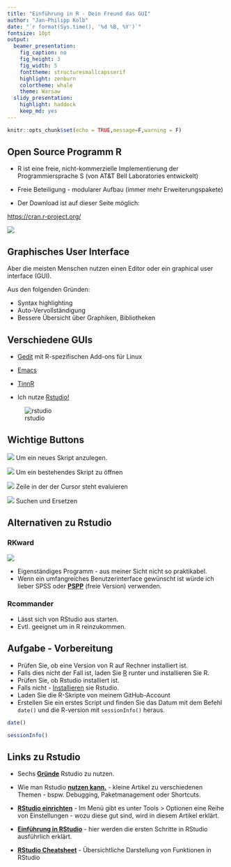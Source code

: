 ```yaml
---
title: "Einführung in R - Dein Freund das GUI"
author: "Jan-Philipp Kolb"
date: "`r format(Sys.time(), '%d %B, %Y')`"
fontsize: 10pt
output: 
  beamer_presentation: 
    fig_caption: no
    fig_height: 3
    fig_width: 5
    fonttheme: structuresmallcapsserif
    highlight: zenburn
    colortheme: whale
    theme: Warsaw
  slidy_presentation: 
    highlight: haddock
    keep_md: yes
---
```



```r
knitr::opts_chunk$set(echo = TRUE,message=F,warning = F)
```



## Open Source Programm R

-  R ist eine freie, nicht-kommerzielle Implementierung der Programmiersprache S (von AT&T Bell Laboratories entwickelt)
- Freie Beteiligung - modularer Aufbau (immer mehr Erweiterungspakete)

- Der Download ist auf dieser Seite möglich:

<https://cran.r-project.org/>


![](figure/BasisR.PNG)


## Graphisches User Interface

Aber die meisten Menschen nutzen einen Editor oder ein graphical user interface (GUI).

Aus den folgenden Gründen:

- Syntax highlighting
- Auto-Vervollständigung
- Bessere Übersicht über Graphiken, Bibliotheken

## Verschiedene GUIs

- [Gedit](https://projects.gnome.org/gedit/) mit R-spezifischen Add-ons für Linux

- [Emacs](http://www.gnu.org/software/emacs/)

- [TinnR](http://www.sciviews.org/Tinn-R/)

- Ich nutze [Rstudio!](https://www.rstudio.com/)

![rstudio](figure/0_overall.jpg)


## Wichtige Buttons

![](figure/new_script.PNG)  Um ein neues Skript anzulegen.

![](figure/Skriptoeffnen.PNG) Um ein bestehendes Skript zu öffnen

![](figure/runskript.PNG) Zeile in der der Cursor steht evaluieren

![](figure/find_replace.PNG) Suchen und Ersetzen

## Alternativen zu Rstudio

### RKward

![](figure/rkwardlogo.PNG)

- Eigenständiges Programm - aus meiner Sicht nicht so praktikabel. 
- Wenn ein umfangreiches Benutzerinterface gewünscht ist würde ich lieber SPSS oder [**PSPP**](https://www.gnu.org/software/pspp/) (freie Version) verwenden.

### Rcommander

- Lässt sich von RStudio aus starten.
- Evtl. geeignet um in R reinzukommen.



## Aufgabe - Vorbereitung

- Prüfen Sie, ob eine Version von R auf Rechner installiert ist.
- Falls dies nicht der Fall ist, laden Sie [R](r-project.org)  runter und installieren Sie R.
- Prüfen Sie, ob Rstudio installiert ist.
- Falls nicht - [Installieren](http://www.rstudio.com/) sie Rstudio.
- Laden Sie die R-Skripte von meinem GitHub-Account
- Erstellen Sie ein erstes Script und finden Sie das Datum mit dem Befehl `date()` und die R-version mit `sessionInfo()` heraus.

```r
date()
```

```r
sessionInfo()
```


## Links zu Rstudio

- Sechs [**Gründe**](http://www.r-bloggers.com/top-6-reasons-you-need-to-be-using-rstudio/) Rstudio zu nutzen.

- Wie man Rstudio [**nutzen kann.**](https://support.rstudio.com/hc/en-us/sections/200107586-Using-RStudio) - kleine Artikel zu verschiedenen Themen - bspw. Debugging, Paketmanagement oder Shortcuts.

- [**RStudio einrichten**](https://support.rstudio.com/hc/en-us/articles/200549016-Customizing-RStudio) - Im Menü gibt es unter Tools > Optionen eine Reihe von Einstellungen - wozu diese gut sind, wird in diesem Artikel erklärt.  

- [**Einführung in RStudio**](https://dss.princeton.edu/training/RStudio101.pdf) - hier werden die ersten Schritte in RStudio ausführlich erklärt. 
<!--
https://datascienceplus.com/introduction-to-rstudio/
-->

- [**RStudio Cheatsheet**](https://github.com/rstudio/cheatsheets/raw/master/rstudio-ide.pdf) - Übersichtliche Darstellung von Funktionen in RStudio


